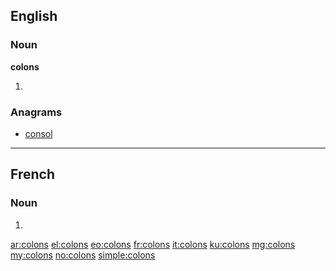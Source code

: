 {{also|colóns|còlons|côlons}}
==English==

===Noun===
'''colons'''

# {{plural of|colon}}

===Anagrams===
* [[consol#English|consol]]

----

==French==

===Noun===
{{head|fr|g=m-p}}

# {{plural of|colon|lang=fr}}

[[ar:colons]]
[[el:colons]]
[[eo:colons]]
[[fr:colons]]
[[it:colons]]
[[ku:colons]]
[[mg:colons]]
[[my:colons]]
[[no:colons]]
[[simple:colons]]